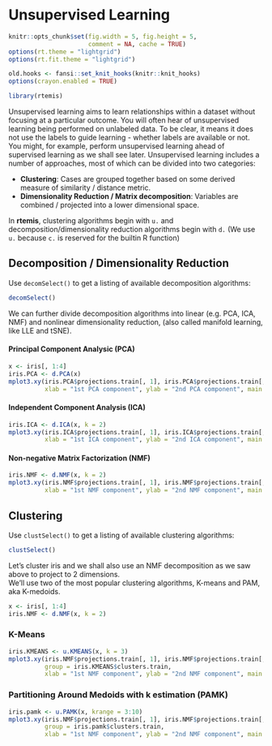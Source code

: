 # Unsupervised Learning {#unsupervised}

```r
knitr::opts_chunk$set(fig.width = 5, fig.height = 5,
                      comment = NA, cache = TRUE) 
options(rt.theme = "lightgrid")
options(rt.fit.theme = "lightgrid")
```

```r
old.hooks <- fansi::set_knit_hooks(knitr::knit_hooks)
options(crayon.enabled = TRUE)
```

```r
library(rtemis)
```

Unsupervised learning aims to learn relationships within a dataset without focusing at a particular outcome. You will often hear of unsupervised learning being performed on unlabeled data. To be clear, it means it does not use the labels to guide learning - whether labels are available or not. You might, for example, perform unsupervised learning ahead of supervised learning as we shall see later. Unsupervised learning includes a number of approaches, most of which can be divided into two categories:

* __Clustering__: Cases are grouped together based on some derived measure of similarity / distance metric.
* __Dimensionality Reduction / Matrix decomposition__: Variables are combined / projected into a lower dimensional space.

In **rtemis**, clustering algorithms begin with `u.` and decomposition/dimensionality reduction algorithms begin with `d.` (We use `u.` because `c.` is reserved for the builtin R function)

## Decomposition / Dimensionality Reduction {#decomposition}

Use `decomSelect()` to get a listing of available decomposition algorithms:
```r
decomSelect()
```

We can further divide decomposition algorithms into linear (e.g. PCA, ICA, NMF) and nonlinear dimensionality reduction, (also called manifold learning, like LLE and tSNE).

#### Principal Component Analysic (PCA)

```r
x <- iris[, 1:4]
iris.PCA <- d.PCA(x)
mplot3.xy(iris.PCA$projections.train[, 1], iris.PCA$projections.train[, 2], group = iris$Species,
          xlab = "1st PCA component", ylab = "2nd PCA component", main = "PCA on iris")
```

#### Independent Component Analysis (ICA)

```r
iris.ICA <- d.ICA(x, k = 2)
mplot3.xy(iris.ICA$projections.train[, 1], iris.ICA$projections.train[, 2], group = iris$Species,
          xlab = "1st ICA component", ylab = "2nd ICA component", main = "ICA on iris")
```

#### Non-negative Matrix Factorization (NMF)

```r
iris.NMF <- d.NMF(x, k = 2)
mplot3.xy(iris.NMF$projections.train[, 1], iris.NMF$projections.train[, 2], group = iris$Species,
          xlab = "1st NMF component", ylab = "2nd NMF component", main = "NMF on iris")
```

## Clustering

Use `clustSelect()` to get a listing of available clustering algorithms:
```r
clustSelect()
```

Let's cluster iris and we shall also use an NMF decomposition as we saw above to project to 2 dimensions.  
We'll use two of the most popular clustering algorithms, K-means and PAM, aka K-medoids.

```r
x <- iris[, 1:4]
iris.NMF <- d.NMF(x, k = 2)
```

### K-Means

```r
iris.KMEANS <- u.KMEANS(x, k = 3)
mplot3.xy(iris.NMF$projections.train[, 1], iris.NMF$projections.train[, 2],
          group = iris.KMEANS$clusters.train,
          xlab = "1st NMF component", ylab = "2nd NMF component", main = "KMEANS on iris")
```

### Partitioning Around Medoids with k estimation (PAMK)

```r
iris.pamk <- u.PAMK(x, krange = 3:10)
mplot3.xy(iris.NMF$projections.train[, 1], iris.NMF$projections.train[, 2],
          group = iris.pamk$clusters.train,
          xlab = "1st NMF component", ylab = "2nd NMF component", main = "PAM on iris")
```
